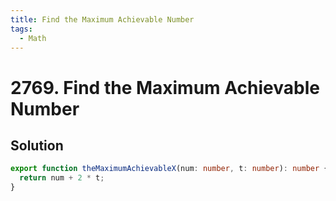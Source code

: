 ```yaml
---
title: Find the Maximum Achievable Number
tags:
  - Math
---
```


# 2769. Find the Maximum Achievable Number

<Badges>
  <LevelBadge level="easy" />
  <TopicBadge name="Math" slug="math" />
</Badges>

## Solution

```typescript filename="solution.ts" copy
export function theMaximumAchievableX(num: number, t: number): number {
  return num + 2 * t;
}
```

<ProblemLink
  codingSite="leetcode"
  href="https://leetcode.com/problems/find-the-maximum-achievable-number"
  title="Find the Maximum Achievable Number"
/>

